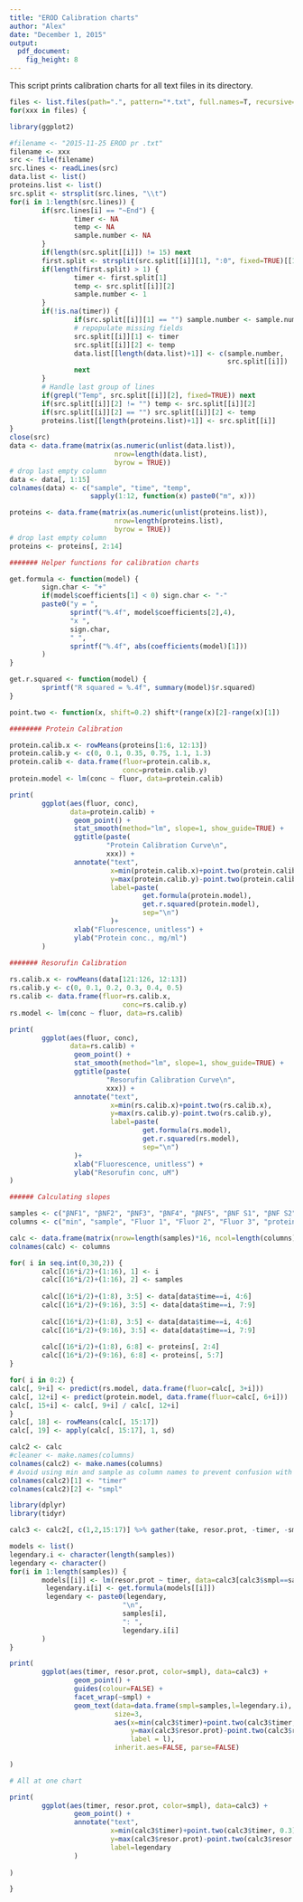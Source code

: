 ```yaml
---
title: "EROD Calibration charts"
author: "Alex"
date: "December 1, 2015"
output: 
  pdf_document: 
    fig_height: 8
---
```


This script prints calibration charts for all text files in its directory.

```r
files <- list.files(path=".", pattern="*.txt", full.names=T, recursive=FALSE)
for(xxx in files) {

library(ggplot2)

#filename <- "2015-11-25 EROD pr .txt"
filename <- xxx
src <- file(filename)
src.lines <- readLines(src)
data.list <- list()
proteins.list <- list()
src.split <- strsplit(src.lines, "\\t")
for(i in 1:length(src.lines)) {
        if(src.lines[i] == "~End") {
                timer <- NA
                temp <- NA
                sample.number <- NA
        }
        if(length(src.split[[i]]) != 15) next
        first.split <- strsplit(src.split[[i]][1], ":0", fixed=TRUE)[[1]]
        if(length(first.split) > 1) {
                timer <- first.split[1]
                temp <- src.split[[i]][2]
                sample.number <- 1
        }
        if(!is.na(timer)) {
                if(src.split[[i]][1] == "") sample.number <- sample.number + 1
                # repopulate missing fields
                src.split[[i]][1] <- timer
                src.split[[i]][2] <- temp
                data.list[[length(data.list)+1]] <- c(sample.number,
                                                      src.split[[i]])
                next
        }
        # Handle last group of lines
        if(grepl("Temp", src.split[[i]][2], fixed=TRUE)) next
        if(src.split[[i]][2] != "") temp <- src.split[[i]][2]
        if(src.split[[i]][2] == "") src.split[[i]][2] <- temp
        proteins.list[[length(proteins.list)+1]] <- src.split[[i]]
}
close(src)
data <- data.frame(matrix(as.numeric(unlist(data.list)),
                          nrow=length(data.list),
                          byrow = TRUE))
# drop last empty column
data <- data[, 1:15]
colnames(data) <- c("sample", "time", "temp",
                    sapply(1:12, function(x) paste0("m", x)))

proteins <- data.frame(matrix(as.numeric(unlist(proteins.list)),
                          nrow=length(proteins.list),
                          byrow = TRUE))
# drop last empty column
proteins <- proteins[, 2:14]

####### Helper functions for calibration charts

get.formula <- function(model) {
        sign.char <- "+"
        if(model$coefficients[1] < 0) sign.char <- "-"
        paste0("y = ",
               sprintf("%.4f", model$coefficients[2],4),
               "x ",
               sign.char,
               " ",
               sprintf("%.4f", abs(coefficients(model)[1]))
        )
}

get.r.squared <- function(model) {
        sprintf("R squared = %.4f", summary(model)$r.squared)
}

point.two <- function(x, shift=0.2) shift*(range(x)[2]-range(x)[1])

######## Protein Calibration

protein.calib.x <- rowMeans(proteins[1:6, 12:13])
protein.calib.y <- c(0, 0.1, 0.35, 0.75, 1.1, 1.3)
protein.calib <- data.frame(fluor=protein.calib.x,
                            conc=protein.calib.y)
protein.model <- lm(conc ~ fluor, data=protein.calib)

print(
        ggplot(aes(fluor, conc),
               data=protein.calib) +
                geom_point() +
                stat_smooth(method="lm", slope=1, show_guide=TRUE) +
                ggtitle(paste(
                        "Protein Calibration Curve\n",
                        xxx)) +
                annotate("text",
                         x=min(protein.calib.x)+point.two(protein.calib.x),
                         y=max(protein.calib.y)-point.two(protein.calib.y),
                         label=paste(
                                 get.formula(protein.model),
                                 get.r.squared(protein.model),
                                 sep="\n")
                         )+
                xlab("Fluorescence, unitless") +
                ylab("Protein conc., mg/ml")
        )
                     
####### Resorufin Calibration

rs.calib.x <- rowMeans(data[121:126, 12:13])
rs.calib.y <- c(0, 0.1, 0.2, 0.3, 0.4, 0.5)
rs.calib <- data.frame(fluor=rs.calib.x,
                            conc=rs.calib.y)
rs.model <- lm(conc ~ fluor, data=rs.calib)

print(
        ggplot(aes(fluor, conc),
               data=rs.calib) +
                geom_point() +
                stat_smooth(method="lm", slope=1, show_guide=TRUE) +
                ggtitle(paste(
                        "Resorufin Calibration Curve\n",
                        xxx)) +
                annotate("text",
                         x=min(rs.calib.x)+point.two(rs.calib.x),
                         y=max(rs.calib.y)-point.two(rs.calib.y),
                         label=paste(
                                 get.formula(rs.model),
                                 get.r.squared(rs.model),
                                 sep="\n")
                )+
                xlab("Fluorescence, unitless") +
                ylab("Resorufin conc, uM")
)

###### Calculating slopes

samples <- c("βNF1", "βNF2", "βNF3", "βNF4", "βNF5", "βNF S1", "βNF S2", "n", "βNF S3", "βNF S4", "con 11", "con 12", "con 13", "con 14", "con 15", "n1")
columns <- c("min", "sample", "Fluor 1", "Fluor 2", "Fluor 3", "protein abs 1", "protein abs 2", "protein abs 3", "Resor conc 1", "Resor conc 2", "Resor conc 3", "protein conc 1", "protein conc 2", "protein conc 3", "resor/protein 1", "resor/protein 2", "resor/protein 3", "aver resor/prot", "st dev")

calc <- data.frame(matrix(nrow=length(samples)*16, ncol=length(columns)))
colnames(calc) <- columns

for( i in seq.int(0,30,2)) {
        calc[(16*i/2)+(1:16), 1] <- i
        calc[(16*i/2)+(1:16), 2] <- samples
                
        calc[(16*i/2)+(1:8), 3:5] <- data[data$time==i, 4:6]
        calc[(16*i/2)+(9:16), 3:5] <- data[data$time==i, 7:9]
        
        calc[(16*i/2)+(1:8), 3:5] <- data[data$time==i, 4:6]
        calc[(16*i/2)+(9:16), 3:5] <- data[data$time==i, 7:9]
        
        calc[(16*i/2)+(1:8), 6:8] <- proteins[, 2:4]
        calc[(16*i/2)+(9:16), 6:8] <- proteins[, 5:7]
}

for( i in 0:2) {
calc[, 9+i] <- predict(rs.model, data.frame(fluor=calc[, 3+i]))
calc[, 12+i] <- predict(protein.model, data.frame(fluor=calc[, 6+i]))
calc[, 15+i] <- calc[, 9+i] / calc[, 12+i]
}
calc[, 18] <- rowMeans(calc[, 15:17])
calc[, 19] <- apply(calc[, 15:17], 1, sd)

calc2 <- calc
#cleaner <- make.names(columns)
colnames(calc2) <- make.names(columns)
# Avoid using min and sample as column names to prevent confusion with functions
colnames(calc2)[1] <- "timer"
colnames(calc2)[2] <- "smpl"

library(dplyr)
library(tidyr)

calc3 <- calc2[, c(1,2,15:17)] %>% gather(take, resor.prot, -timer, -smpl)

models <- list()
legendary.i <- character(length(samples))
legendary <- character()
for(i in 1:length(samples)) {
        models[[i]] <- lm(resor.prot ~ timer, data=calc3[calc3$smpl==samples[i], ])
         legendary.i[i] <- get.formula(models[[i]])
         legendary <- paste0(legendary, 
                            "\n",
                            samples[i],
                            ": ",
                            legendary.i[i]
        )
}

print(
        ggplot(aes(timer, resor.prot, color=smpl), data=calc3) +
                geom_point() +
                guides(colour=FALSE) +
                facet_wrap(~smpl) +
                geom_text(data=data.frame(smpl=samples,l=legendary.i),
                          size=3,
                          aes(x=min(calc3$timer)+point.two(calc3$timer, 0.5),
                              y=max(calc3$resor.prot)-point.two(calc3$resor.prot, 0.2),
                              label = l),
                          inherit.aes=FALSE, parse=FALSE)
                
)

# All at one chart

print(
        ggplot(aes(timer, resor.prot, color=smpl), data=calc3) +
                geom_point() +
                annotate("text",
                         x=min(calc3$timer)+point.two(calc3$timer, 0.3),
                         y=max(calc3$resor.prot)-point.two(calc3$resor.prot, 0.3),
                         label=legendary
                )
                
)

}
```
